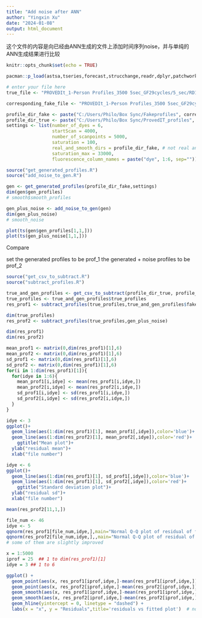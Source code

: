 ```yaml
---
title: "Add noise after ANN"
author: "Yingxin Xu"
date: "2024-01-08"
output: html_document
---
```


这个文件的内容是向已经由ANN生成的文件上添加时间序列noise，并与单纯的ANN生成结果进行比较
```r
knitr::opts_chunk$set(echo = TRUE)
```

```r
pacman::p_load(astsa,tseries,forecast,strucchange,readr,dplyr,patchwork,pROC,ggplot2,stats)
```

```r
# enter your file here
true_file <- "PROVEDIt_1-Person Profiles_3500 5sec_GF29cycles/5_sec/RD14-0003(011216ADG_5sec)/"

corresponding_fake_file <- "PROVEDIt_1-Person Profiles_3500 5sec_GF29cycles/RD14-0003(011216ADG_5sec)_fake/prediction_generator_100/"

profile_dir_fake <- paste("C:/Users/Philo/Box Sync/Fakeprofiles", corresponding_fake_file, sep="/")
profile_dir_true <- paste("C:/Users/Philo/Box Sync/ProvedIT_profiles", true_file, sep="/")
settings <- list(number_of_dyes = 6,
                 startScan = 4000,
                 number_of_scanpoints = 5000,
                 saturation = 100,
                 real_and_smooth_dirs = profile_dir_fake, # not real and smooth now, but fake generated profiles
                 saturation_max = 33000,
                 fluorescence_column_names = paste("dye", 1:6, sep=""))

source("get_generated_profiles.R")
source("add_noise_to_gen.R")
```

```r
gen <- get_generated_profiles(profile_dir_fake,settings)
dim(gen$gen_profiles)
# smooth$smooth_profiles
```

```r
gen_plus_noise <- add_noise_to_gen(gen)
dim(gen_plus_noise)
# smooth_noise
```

```r
plot(ts(gen$gen_profiles[1,1,]))
plot(ts(gen_plus_noise[1,1,]))
```


################ Compare ###################

set the generated profiles to be prof_1
the generated + noise profiles to be prof_2

```r
source("get_csv_to_subtract.R")
source("subtract_profiles.R")
```

```r
true_and_gen_profiles <- get_csv_to_subtract(profile_dir_true, profile_dir_fake,settings)
true_profiles <- true_and_gen_profiles$true_profiles
res_prof1 <- subtract_profiles(true_profiles,true_and_gen_profiles$fake_profiles)
```

```r
dim(true_profiles)
res_prof2 <- subtract_profiles(true_profiles,gen_plus_noise)
```

```r
dim(res_prof1)
dim(res_prof2)
```

```r
mean_prof1 <- matrix(0,dim(res_prof1)[1],6)
mean_prof2 <- matrix(0,dim(res_prof1)[1],6)
sd_prof1 <- matrix(0,dim(res_prof1)[1],6)
sd_prof2 <- matrix(0,dim(res_prof1)[1],6)
for(i in 1:dim(res_prof1)[1]){
  for(idye in 1:6){
    mean_prof1[i,idye] <- mean(res_prof1[i,idye,])
    mean_prof2[i,idye] <- mean(res_prof2[i,idye,])
    sd_prof1[i,idye] <- sd(res_prof1[i,idye,])
    sd_prof2[i,idye] <- sd(res_prof2[i,idye,])
  }
}

```


```r
idye <- 3
ggplot()+
  geom_line(aes(1:dim(res_prof1)[1], mean_prof1[,idye]),color='blue')+
  geom_line(aes(1:dim(res_prof2)[1], mean_prof2[,idye]),color='red')+
    ggtitle("Mean plot")+
  ylab("residual mean")+
  xlab("file number")
```
```r
idye <- 6
ggplot()+
  geom_line(aes(1:dim(res_prof1)[1], sd_prof1[,idye]),color='blue')+
  geom_line(aes(1:dim(res_prof1)[1], sd_prof2[,idye]),color='red')+
    ggtitle("Standard deviation plot")+
  ylab("residual sd")+
  xlab("file number")
```

```r
mean(res_prof2[11,1,])
```


```r
file_num <- 46
idye <- 5
qqnorm(res_prof1[file_num,idye,],main="Normal Q-Q plot of residual of fake profiles");qqline(res_prof1[file_num,idye,])
qqnorm(res_prof2[file_num,idye,],,main="Normal Q-Q plot of residual of fake profiles+noise");qqline(res_prof2[file_num,idye,])
# some of them are slightly improved
```

```r
x = 1:5000
iprof = 25  ## 1 to dim(res_prof1)[1]
idye = 3 ## 1 to 6

ggplot() +
  geom_point(aes(x, res_prof1[iprof,idye,]-mean(res_prof1[iprof,idye,])),color='#66ccff') +
  geom_point(aes(x, res_prof2[iprof,idye,]-mean(res_prof2[iprof,idye,])),color='pink') +
  geom_smooth(aes(x, res_prof1[iprof,idye,]-mean(res_prof1[iprof,idye,])),color='darkblue')+
  geom_smooth(aes(x, res_prof2[iprof,idye,]-mean(res_prof2[iprof,idye,])),color='red') +
  geom_hline(yintercept = 0, linetype = "dashed") +
  labs(x = "x", y = "Residuals",title='residuals vs fitted plot')  # not better

```



